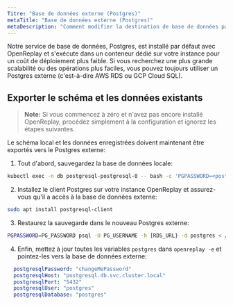 ```yaml
---
Titre: "Base de données externe (Postgres)"
metaTitle: "Base de données externe (Postgres)"
metaDescription: "Comment modifier la destination de base de données par défaut d'OpenReplay et utiliser une base de données externe."
---
```


Notre service de base de données, Postgres, est installé par défaut avec OpenReplay et s'exécute dans un conteneur dédié sur votre instance pour un coût de déploiement plus faible. Si vous recherchez une plus grande scalabilité ou des opérations plus faciles, vous pouvez toujours utiliser un Postgres externe (c'est-à-dire AWS RDS ou GCP Cloud SQL).

## Exporter le schéma et les données existants

> **Note:** Si vous commencez à zéro et n'avez pas encore installé OpenReplay, procédez simplement à la configuration et ignorez les étapes suivantes.

Le schéma local et les données enregistrées doivent maintenant être exportés vers le Postgres externe:

1. Tout d'abord, sauvegardez la base de données locale:


```bash
kubectl exec -n db postgresql-postgresql-0 -- bash -c 'PGPASSWORD=<postgresPassword from vars.yaml> pg_dumpall -U postgres '"  > ~/path/to/dump.sql
```


2. Installez le client Postgres sur votre instance OpenReplay et assurez-vous qu'il a accès à la base de données externe:


```bash
sudo apt install postgresql-client
```


3. Restaurez la sauvegarde dans le nouveau Postgres externe:


```bash
PGPASSWORD=PG_PASSWORD psql -U PG_USERNAME -h [RDS_URL} -d postgres < /path/to/dump.sql
```


4. Enfin, mettez à jour toutes les variables `postgres` dans `openreplay -e` et pointez-les vers la base de données externe:


```yaml
  postgresqlPassword: "changeMePassword"
  postgresqlHost: "postgresql.db.svc.cluster.local"
  postgresqlPort: "5432"
  postgresqlUser: "postgres"
  postgresqlDatabase: "postgres"
```

